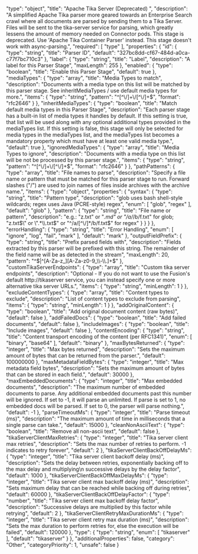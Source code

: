   "type": "object",
  "title": "Apache Tika Server (Deprecated) ",
  "description": "A simplified Apache Tika parser more geared towards an Enterprise Search crawl where all documents are parsed by sending them to a Tika Server. Files will be sent to the tika-server service for parsing, which greatly lessens the amount of memory needed on Connector pods. This stage is deprecated. Use 'Apache Tika Container Parser' instead. This stage doesn't work with async-parsing.",
  "required": [
    "type"
  ],
  "properties": {
    "id": {
      "type": "string",
      "title": "Parser ID",
      "default": "327bc8dd-cf67-484d-a0ca-c77f7bc710c3"
    },
    "label": {
      "type": "string",
      "title": "Label",
      "description": "A label for this Parser Stage",
      "maxLength": 255
    },
    "enabled": {
      "type": "boolean",
      "title": "Enable this Parser Stage",
      "default": true
    },
    "mediaTypes": {
      "type": "array",
      "title": "Media Types to match",
      "description": "Documents with a media type on this list will be matched by this parser stage. See inheritMediaTypes / use default media types for more.",
      "items": {
        "type": "string",
        "pattern": "^[^\\/]+\\/[^\\/]+$",
        "format": "rfc2646"
      }
    },
    "inheritMediaTypes": {
      "type": "boolean",
      "title": "Match default media types in this Parser Stage",
      "description": "Each parser stage has a built-in list of media types it handles by default. If this setting is true, that list will be used along with any optional additional types provided in the mediaTypes list. If this setting is false, this stage will only be selected for media types in the mediaTypes list, and the mediaTypes list becomes a mandatory property which must have at least one valid media type.",
      "default": true
    },
    "ignoredMediaTypes": {
      "type": "array",
      "title": "Media Types to ignore",
      "description": "Documents with a media type on this list will be not be processed by this parser stage.",
      "items": {
        "type": "string",
        "pattern": "^[^\\/]+\\/[^\\/]+$",
        "format": "rfc2646"
      }
    },
    "pathPatterns": {
      "type": "array",
      "title": "File names to parse",
      "description": "Specify a file name or pattern that must be matched for this parser stage to run. Forward slashes (\"/\") are used to join names of files inside archives with the archive name.",
      "items": {
        "type": "object",
        "properties": {
          "syntax": {
            "type": "string",
            "title": "Pattern type",
            "description": "glob uses bash shell-style wildcards; regex uses Java (PCRE-style) regex",
            "enum": [
              "glob",
              "regex"
            ],
            "default": "glob"
          },
          "pattern": {
            "type": "string",
            "title": "File name or pattern",
            "description": "e.g.: \"z.txt\" or \"*.md\" or \"/a/*/b/f.txt\" for glob; \"z.txt$\" or \".*\\.txt$\" or \"^/a/[^\\/]*/b/f.txt$\" for regex"
          }
        }
      }
    },
    "errorHandling": {
      "type": "string",
      "title": "Error Handling",
      "enum": [
        "ignore",
        "log",
        "fail",
        "mark"
      ],
      "default": "mark"
    },
    "outputFieldPrefix": {
      "type": "string",
      "title": "Prefix parsed fields with",
      "description": "Fields extracted by this parser will be prefixed with this string. The remainder of the field name will be as detected in the stream",
      "maxLength": 20,
      "pattern": "^$|^[A-Za-z_][A-Za-z0-9_\\-\\.]+$"
    },
    "customTikaServerEndpoints": {
      "type": "array",
      "title": "Custom tika server endpoints",
      "description": "Optional - If you do not want to use the Fusion's default http://tikaserver service, you can instead specify one or more alternative tika server URLs.",
      "items": {
        "type": "string",
        "minLength": 1
      }
    },
    "excludeContentTypes": {
      "type": "array",
      "title": "Content types to exclude",
      "description": "List of content types to exclude from parsing",
      "items": {
        "type": "string",
        "minLength": 1
      }
    },
    "addOriginalContent": {
      "type": "boolean",
      "title": "Add original document content (raw bytes)",
      "default": false
    },
    "addFailedDocs": {
      "type": "boolean",
      "title": "Add failed documents",
      "default": false
    },
    "includeImages": {
      "type": "boolean",
      "title": "Include images",
      "default": false
    },
    "contentEncoding": {
      "type": "string",
      "title": "Content transport encoding of the content (per RFC1341)",
      "enum": [
        "binary",
        "base64"
      ],
      "default": "binary"
    },
    "maxBytesReturned": {
      "type": "integer",
      "title": "Max bytes returned",
      "description": "Sets the maximum amount of bytes that can be returned from the parser.",
      "default": 100000000
    },
    "maxMetadataFieldBytes": {
      "type": "integer",
      "title": "Max metadata field bytes",
      "description": "Sets the maximum amount of bytes that can be stored in each field.",
      "default": 30000
    },
    "maxEmbeddedDocuments": {
      "type": "integer",
      "title": "Max embedded documents",
      "description": "The maximum number of embedded documents to parse. Any additional embedded documents past this number will be ignored. If set to -1, it will parse an unlimited. If parse is set to 1, no embedded docs will be parsed. If set to 0, the parser will parse nothing.",
      "default": -1
    },
    "parseTimeoutMs": {
      "type": "integer",
      "title": "Parse timeout (ms)",
      "description": "The maximum amount of time in milliseconds that a single parse can take.",
      "default": 15000
    },
    "cleanNonAsciiText": {
      "type": "boolean",
      "title": "Remove all non-ascii text",
      "default": false
    },
    "tikaServerClientMaxRetries": {
      "type": "integer",
      "title": "Tika server client max retries",
      "description": "Sets the max number of retries to perform. -1 indicates to retry forever",
      "default": 2
    },
    "tikaServerClientBackOffDelayMs": {
      "type": "integer",
      "title": "Tika server client backoff delay (ms)",
      "description": "Sets the delay between retries, exponentially backing off to the max delay and multiplying\n successive delays by the delay factor",
      "default": 1000
    },
    "tikaServerClientBackOffMaxDelayMs": {
      "type": "integer",
      "title": "Tika server client max backoff delay (ms)",
      "description": "Sets maximum delay that can be reached while backing off during retries",
      "default": 60000
    },
    "tikaServerClientBackOffDelayFactor": {
      "type": "number",
      "title": "Tika server client max backoff delay factor",
      "description": "Successive delays are multiplied by this factor while retrying",
      "default": 2
    },
    "tikaServerClientRetryMaxDurationMs": {
      "type": "integer",
      "title": "Tika server client retry max duration (ms)",
      "description": "Sets the max duration to perform retries for, else the execution will be failed",
      "default": 120000
    },
    "type": {
      "type": "string",
      "enum": [
        "tikaserver"
      ],
      "default": "tikaserver"
    }
  },
  "additionalProperties": false,
  "category": "Other",
  "categoryPriority": 1,
  "unsafe": false
}
